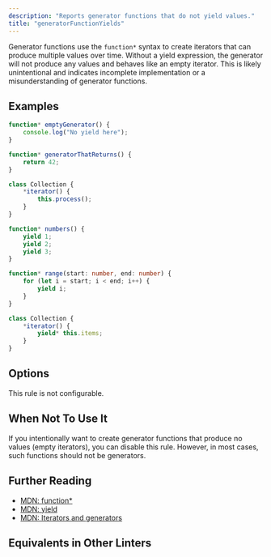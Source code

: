 ```yaml
---
description: "Reports generator functions that do not yield values."
title: "generatorFunctionYields"
---
```



<RuleSummary plugin="ts" rule="generatorFunctionYields" />

Generator functions use the `function*` syntax to create iterators that can produce multiple values over time.
Without a yield expression, the generator will not produce any values and behaves like an empty iterator.
This is likely unintentional and indicates incomplete implementation or a misunderstanding of generator functions.

## Examples

<Tabs>
<TabItem label="❌ Incorrect">

```ts
function* emptyGenerator() {
	console.log("No yield here");
}
```

```ts
function* generatorThatReturns() {
	return 42;
}
```

```ts
class Collection {
	*iterator() {
		this.process();
	}
}
```

</TabItem>
<TabItem label="✅ Correct">

```ts
function* numbers() {
	yield 1;
	yield 2;
	yield 3;
}
```

```ts
function* range(start: number, end: number) {
	for (let i = start; i < end; i++) {
		yield i;
	}
}
```

```ts
class Collection {
	*iterator() {
		yield* this.items;
	}
}
```

</TabItem>
</Tabs>

## Options

This rule is not configurable.

## When Not To Use It

If you intentionally want to create generator functions that produce no values (empty iterators), you can disable this rule.
However, in most cases, such functions should not be generators.

## Further Reading

- [MDN: function\*](https://developer.mozilla.org/en-US/docs/Web/JavaScript/Reference/Statements/function*)
- [MDN: yield](https://developer.mozilla.org/en-US/docs/Web/JavaScript/Reference/Operators/yield)
- [MDN: Iterators and generators](https://developer.mozilla.org/en-US/docs/Web/JavaScript/Guide/Iterators_and_generators)

## Equivalents in Other Linters

<RuleEquivalents pluginId="ts" ruleId="generatorFunctionYields" />
